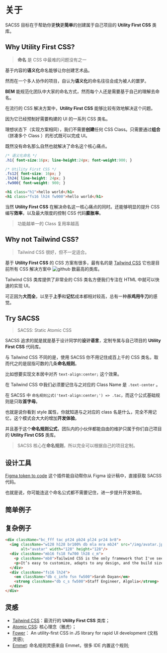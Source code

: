 # 关于

SACSS 目标在于帮助你更**快**更**简单**的创建属于自己项目的 **Utility First CSS** 类库。

## Why Utility First CSS?

> **命名** 是 CSS 中最难的问题没有之一

基于内容的**语义化**命名能够让你创建艺术品。

然而在一个多人协作的项目，自认为**语义化**的命名往往会成为被人的噩梦。

**BEM** 能规范化团队中大家的命名方式，然而每个人还是需要基于自己的理解去命名。

在流行的 CSS 解决方案中，**Utility First CSS** 能够比较有效地解决这个问题。

因为它已经预制好需要构建的 UI 的一系列 CSS 类名。

理想状态下（实现方案相同），我们不需要**创建**任何 CSS Class。只需要通过**组合**（拼凑多个 Class ）的形式既可以完成 UI。

既然没有命名那么自然也就解决了命名这个核心痛点。

```css
/* 语义化命名 */
.h1{ font-size:16px; line-height:24px; font-weight:900; }

/* Utility First CSS */
.fs12{ font-size: 16px; }
.lh24{ line-height: 24px; }
.fw900{ font-weight: 900; }
```

```html
<h1 class="h1">hello world</h1>
<h1 class="fs16 lh24 fw900">hello world</h1>
```

当然 **Utility First CSS** 在解决命名这一核心痛点的同时。还能够明显的提升 CSS 编写**效率**，以及最大限度的控制 CSS 代码**膨胀率**。

> 功能越单一的 Class 复用率越高

## Why not Tailwind CSS?

> Tailwind CSS 很好，但不一定适合。

基于 **Utility First CSS** 的 CSS 方案有很多，最有名的是 [Tailwind CSS](https://tailwindcss.com/) 它也是目前所有 CSS 解决方案中 ![github](https://img.shields.io/github/stars/tailwindlabs/tailwindcss.svg?style=social) 数最高的类库。

Tailwind CSS 类库提供了非常全的 CSS 类名方便我们专注在 HTML 中就可以快速的实现 UI。

可正因为**大而全**，以至于**上手**和**记忆**成本都相对较高，总有一种**杀鸡用牛刀**的感觉。

## Try SACSS

> SACSS: Static Atomic CSS

SACSS 追求的就是就是基于设计同学的**设计语言**，定制专属与自己项目的 **Utility First CSS** 代码库。

与 Tailwind CSS 不同的是，使用 SACSS 你不用记住成百上千的 CSS 类名，取而代之的是屈指可数的几条**命名规则**。

比如想要实现文本居中对齐 `text-align:center;` 这个效果。

在 Tailwind CSS 中我们必须要记住与之对应的 Class Name 是 `.text-center` 。

在 SACSS 中 `命名规则公式('text-align:center;') => .tac`，而这个公式基础规则是只取**首字母**。

也就是说你看到 style 属性，你就知道与之对应的 class 名是什么，完全不用记忆，这个模式会大大的增加**开发体验**。

并且基于这个**命名规则公式**，团队内的小伙伴都能自由的维护只属于你们自己项目的 **Utility First CSS** 类库。

> SACSS 核心在**命名规则**，所以完全可以根据自己的项目定制。


## 设计工具

[Figma token to code](https://www.figma.com/community/plugin/759651077059504375/Token--%3E-Code) 这个插件能自动帮你从 Figma 设计稿中，直接获取 SACSS 代码。

也就是说，你可能连这个命名公式都不需要记住，进一步提升开发体验。

## 简单例子


<Demo/>

## 复杂例子


<AvatarTitleDesc/>

```html live
<div className="bc_fff tac pt24 pb24 pl24 pr24 br8">
  <img className="w128 h128 br100% db mla mra mb24" src="/img/avatar.jpg"
       alt="avatar" width="128" height="128"/>
  <div className="mb16 fs18 fw700 lh28 c_m">
    <p className="mb8">Tailwind CSS is the only framework that I've seen scale on large teams.</p>
    <p>It’s easy to customize, adapts to any design, and the build size is tiny.</p>
  </div>
  <div className="fs16 lh24">
    <em className="db c_info fsn fw500">Sarah Dayan</em>
    <strong className="db c_s fw500">Staff Engineer, Algolia</strong>
  </div>
</div>
```

## 灵感

- [Tailwind CSS](https://tailwindcss.com/)：最流行的 **Utility First CSS** 类库；
- [Atomic CSS](https://acss.io/): 核心理念（雅虎）；
- [Fower](https://fower.vercel.app/)： An utility-first CSS in JS library for rapid UI development (文档灵感);
- [Emmet](https://www.emmet.io/): 命名规则灵感来自 Emmet，很多 IDE 内置这个规则;
